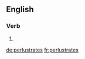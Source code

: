 ==English==

===Verb===
{{head|en}}

# {{en-third-person singular of|perlustrate}}

[[de:perlustrates]]
[[fr:perlustrates]]